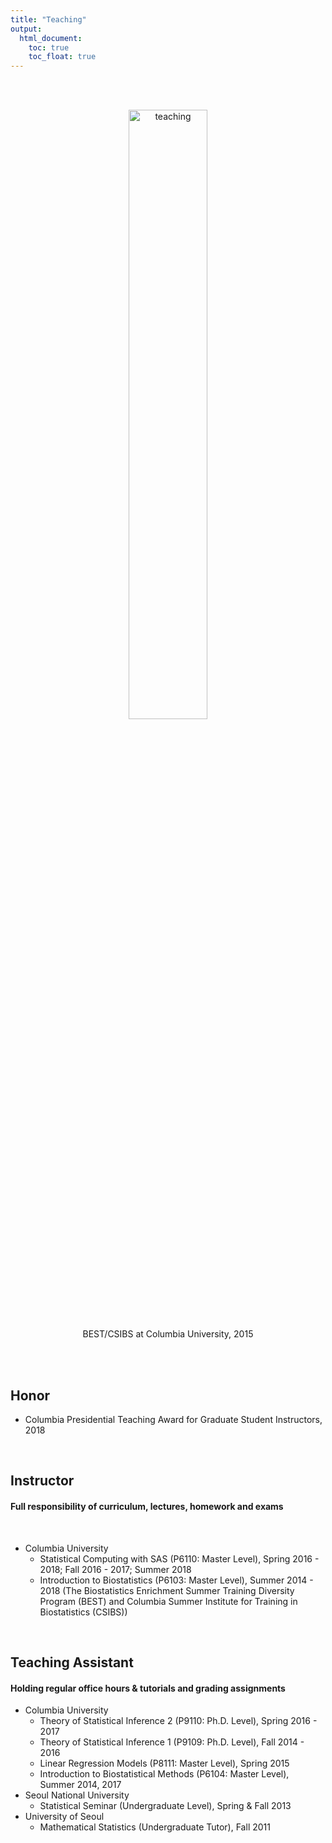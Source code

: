 ```yaml
---
title: "Teaching"
output:
  html_document:
    toc: true
    toc_float: true
---
```


<br> 

<center>
<br>
<img src="image/BESTCSIBS.jpg" alt="teaching" style="width:50%; border:0px solid">
<br>
BEST/CSIBS at Columbia University, 2015
</center>

<br><br>

## Honor

* Columbia Presidential Teaching Award for Graduate Student Instructors, 2018

<br>

## Instructor

#### Full responsibility of curriculum, lectures, homework and exams

<br> 

* Columbia University
    + Statistical Computing with SAS (P6110: Master Level), Spring 2016 - 2018; Fall 2016 - 2017; Summer 2018
    + Introduction to Biostatistics (P6103: Master Level), Summer 2014 - 2018
      (The Biostatistics Enrichment Summer Training Diversity Program (BEST) and Columbia Summer Institute for Training in Biostatistics (CSIBS))

<br> 

## Teaching Assistant

#### Holding regular office hours & tutorials and grading assignments

* Columbia University
    + Theory of Statistical Inference 2 (P9110: Ph.D. Level), Spring 2016 - 2017
    + Theory of Statistical Inference 1 (P9109: Ph.D. Level), Fall 2014 - 2016
    + Linear Regression Models (P8111: Master Level), Spring 2015
    + Introduction to Biostatistical Methods (P6104: Master Level), Summer 2014, 2017

* Seoul National University
    + Statistical Seminar (Undergraduate Level), Spring & Fall 2013
    
* University of Seoul
    + Mathematical Statistics (Undergraduate Tutor), Fall 2011

